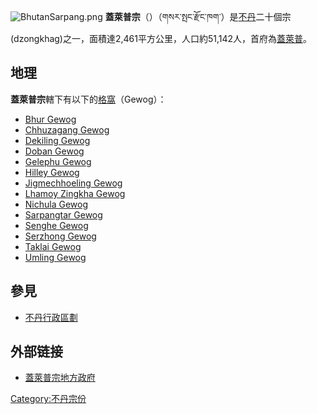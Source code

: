 {{External links|time=2022-01-25T16:08:31+00:00}}
{{coord|26|50|N|90|15|E|display=title}}
[[File:BhutanSarpang.png|thumb]]
'''蓋萊普宗'''（{{lang-en|Geylegphug District/Sarpang District}}）（གསར་སྤང་རྫོང་ཁག་）是[[不丹|不丹]]二十個宗(dzongkhag)之一，面積達2,461平方公里，人口約51,142人，首府為[[蓋萊普|蓋萊普]]。

==地理==
'''蓋萊普宗'''轄下有以下的[[格窩|格窩]]（Gewog）：
*[https://web.archive.org/web/20041022223723/http://www.dop.gov.bt/fyp/09/sr_Bhur.pdf Bhur Gewog]
*[https://web.archive.org/web/20050816135518/http://www.dop.gov.bt/fyp/09/sr_Chhuzagang.pdf Chhuzagang Gewog]
*[https://web.archive.org/web/20050816124320/http://www.dop.gov.bt/fyp/09/sr_Dekiling.pdf Dekiling Gewog]
*[https://web.archive.org/web/20050824014629/http://www.dop.gov.bt/fyp/09/sr_Doban.pdf Doban Gewog]
*[https://web.archive.org/web/20050817093012/http://www.dop.gov.bt/fyp/09/sr_Gelephu.pdf Gelephu Gewog]
*[https://web.archive.org/web/20050816213246/http://www.dop.gov.bt/fyp/09/sr_Hilley.pdf Hilley Gewog]
*[https://web.archive.org/web/20041022223835/http://www.dop.gov.bt/fyp/09/sr_Jigmechhoeling.pdf Jigmechhoeling Gewog]
*[http://www.dop.gov.bt/fyp/09/sr_Lhamoy_Zingkha.pdf Lhamoy Zingkha Gewog]{{dead link|date=2018年1月 |bot=InternetArchiveBot |fix-attempted=yes }}
*[https://web.archive.org/web/20050816090055/http://www.dop.gov.bt/fyp/09/sr_Nichula.pdf Nichula Gewog]
*[https://web.archive.org/web/20050816220525/http://www.dop.gov.bt/fyp/09/sr_Sarpangtar.pdf Sarpangtar Gewog]
*[https://web.archive.org/web/20050820015103/http://www.dop.gov.bt/fyp/09/sr_Senghe.pdf Senghe Gewog]
*[https://web.archive.org/web/20050817002658/http://www.dop.gov.bt/fyp/09/sr_Serzhong.pdf Serzhong Gewog]
*[https://web.archive.org/web/20050817083117/http://www.dop.gov.bt/fyp/09/sr_Taklai.pdf Taklai Gewog]
*[https://web.archive.org/web/20041022215911/http://www.dop.gov.bt/fyp/09/sr_Umling.pdf Umling Gewog]

==參見==
*[[不丹行政區劃|不丹行政區劃]]

==外部链接==
* [http://www.bhutan.gov.bt/government/dzongkhags.php?dz_id=33 蓋萊普宗地方政府] {{Wayback|url=http://www.bhutan.gov.bt/government/dzongkhags.php?dz_id=33 |date=20190830164159 }}

{{Bhutan}}

[[Category:不丹宗份|Category:不丹宗份]]
{{Asia-geo-stub}}